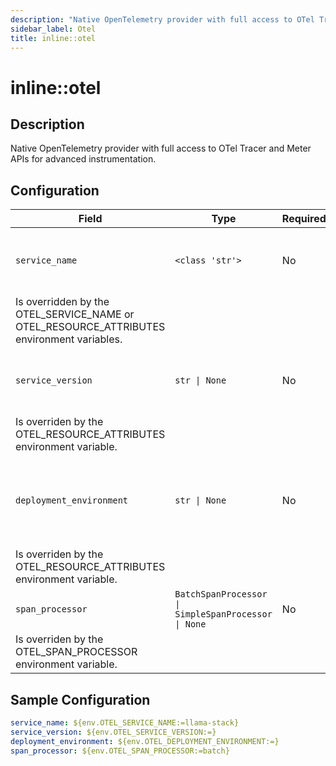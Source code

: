```yaml
---
description: "Native OpenTelemetry provider with full access to OTel Tracer and Meter APIs for advanced instrumentation."
sidebar_label: Otel
title: inline::otel
---
```


# inline::otel

## Description

Native OpenTelemetry provider with full access to OTel Tracer and Meter APIs for advanced instrumentation.

## Configuration

| Field | Type | Required | Default | Description |
|-------|------|----------|---------|-------------|
| `service_name` | `<class 'str'>` | No |  | The name of the service to be monitored.
        Is overridden by the OTEL_SERVICE_NAME or OTEL_RESOURCE_ATTRIBUTES environment variables. |
| `service_version` | `str \| None` | No |  | The version of the service to be monitored.
        Is overriden by the OTEL_RESOURCE_ATTRIBUTES environment variable. |
| `deployment_environment` | `str \| None` | No |  | The name of the environment of the service to be monitored.
        Is overriden by the OTEL_RESOURCE_ATTRIBUTES environment variable. |
| `span_processor` | `BatchSpanProcessor \| SimpleSpanProcessor \| None` | No | batch | The span processor to use.
        Is overriden by the OTEL_SPAN_PROCESSOR environment variable. |

## Sample Configuration

```yaml
service_name: ${env.OTEL_SERVICE_NAME:=llama-stack}
service_version: ${env.OTEL_SERVICE_VERSION:=}
deployment_environment: ${env.OTEL_DEPLOYMENT_ENVIRONMENT:=}
span_processor: ${env.OTEL_SPAN_PROCESSOR:=batch}
```
